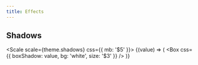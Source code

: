 ```yaml
---
title: Effects
---
```


## Shadows

<Scale scale={theme.shadows} css={{ mb: '$5' }}>
  {(value) => (
    <Box
      css={{
        boxShadow: value,
        bg: 'white',
        size: '$3'
      }}
    />
  )}
</Scale>
